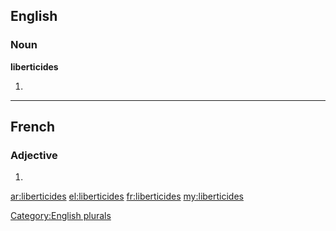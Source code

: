==English==

===Noun===
'''liberticides'''

# {{plural of|[[liberticide]]}}

[[Category:English plurals]]

----

==French==

===Adjective===
{{fr-adj-form}} {{m|f|p}}

# {{form of|plural|[[liberticide]]|lang=fr}}

[[ar:liberticides]]
[[el:liberticides]]
[[fr:liberticides]]
[[my:liberticides]]